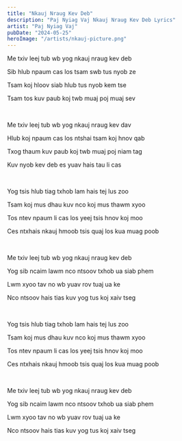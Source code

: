 ```yaml
---
title: "Nkauj Nraug Kev Deb"
description: "Paj Nyiag Vaj Nkauj Nraug Kev Deb Lyrics"
artist: "Paj Nyiag Vaj"
pubDate: "2024-05-25"
heroImage: "/artists/nkauj-picture.png"
---
```


Me txiv leej tub wb yog nkauj nraug kev deb

Sib hlub npaum cas los tsam swb tus nyob ze

Tsam koj hloov siab hlub tus nyob kem tse

Tsam tos kuv paub koj twb muaj poj muaj sev

<br />

Me txiv leej tub wb yog nkauj nraug kev dav

Hlub koj npaum cas los ntshai tsam koj hnov qab

Txog thaum kuv paub koj twb muaj poj niam tag

Kuv nyob kev deb es yuav hais tau li cas

<br />

Yog tsis hlub tiag txhob lam hais tej lus zoo

Tsam koj mus dhau kuv nco koj mus thawm xyoo

Tos ntev npaum li cas los yeej tsis hnov koj moo

Ces ntxhais nkauj hmoob tsis quaj los kua muag poob

<br />

Me txiv leej tub wb yog nkauj nraug kev deb

Yog sib ncaim lawm nco ntsoov txhob ua siab phem

Lwm xyoo tav no wb yuav rov tuaj ua ke

Nco ntsoov hais tias kuv yog tus koj xaiv tseg

<br />

Yog tsis hlub tiag txhob lam hais tej lus zoo

Tsam koj mus dhau kuv nco koj mus thawm xyoo

Tos ntev npaum li cas los yeej tsis hnov koj moo

Ces ntxhais nkauj hmoob tsis quaj los kua muag poob

<br />

Me txiv leej tub wb yog nkauj nraug kev deb

Yog sib ncaim lawm nco ntsoov txhob ua siab phem

Lwm xyoo tav no wb yuav rov tuaj ua ke

Nco ntsoov hais tias kuv yog tus koj xaiv tseg

